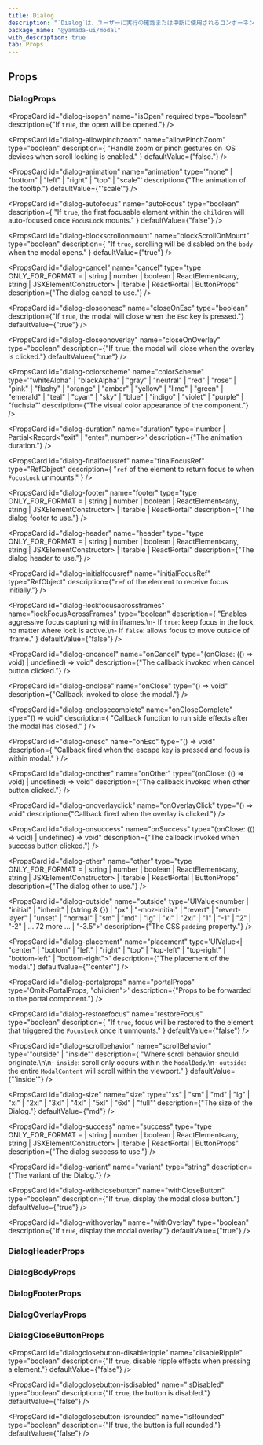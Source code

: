 ```yaml
---
title: Dialog
description: "`Dialog`は、ユーザーに実行の確認または中断に使用されるコンポーネントです。"
package_name: "@yamada-ui/modal"
with_description: true
tab: Props
---
```


## Props

### DialogProps

<PropsCard
  id="dialog-isopen"
  name="isOpen"
  required
  type="boolean"
  description={"If `true`, the open will be opened."}
/>

<PropsCard id="dialog-about" name="about" type="string" />

<PropsCard id="dialog-accesskey" name="accessKey" type="string" />

<PropsCard
  id="dialog-allowpinchzoom"
  name="allowPinchZoom"
  type="boolean"
  description={
    "Handle zoom or pinch gestures on iOS devices when scroll locking is enabled."
  }
  defaultValue={"false."}
/>

<PropsCard
  id="dialog-animation"
  name="animation"
  type='"none" | "bottom" | "left" | "right" | "top" | "scale"'
  description={"The animation of the tooltip."}
  defaultValue={"'scale'"}
/>

<PropsCard
  id="dialog-aria-activedescendant"
  name="aria-activedescendant"
  type="string"
/>

<PropsCard id="dialog-aria-atomic" name="aria-atomic" type="Booleanish" />

<PropsCard
  id="dialog-aria-autocomplete"
  name="aria-autocomplete"
  type='"list" | "none" | "inline" | "both"'
/>

<PropsCard
  id="dialog-aria-braillelabel"
  name="aria-braillelabel"
  type="string"
/>

<PropsCard
  id="dialog-aria-brailleroledescription"
  name="aria-brailleroledescription"
  type="string"
/>

<PropsCard id="dialog-aria-busy" name="aria-busy" type="Booleanish" />

<PropsCard
  id="dialog-aria-checked"
  name="aria-checked"
  type='boolean | "true" | "false" | "mixed"'
/>

<PropsCard id="dialog-aria-colcount" name="aria-colcount" type="number" />

<PropsCard id="dialog-aria-colindex" name="aria-colindex" type="number" />

<PropsCard
  id="dialog-aria-colindextext"
  name="aria-colindextext"
  type="string"
/>

<PropsCard id="dialog-aria-colspan" name="aria-colspan" type="number" />

<PropsCard id="dialog-aria-controls" name="aria-controls" type="string" />

<PropsCard
  id="dialog-aria-current"
  name="aria-current"
  type='type ONLY_FOR_FORMAT =
  | boolean
  | "time"
  | "true"
  | "false"
  | "step"
  | "page"
  | "location"
  | "date"'
/>

<PropsCard id="dialog-aria-describedby" name="aria-describedby" type="string" />

<PropsCard id="dialog-aria-description" name="aria-description" type="string" />

<PropsCard id="dialog-aria-details" name="aria-details" type="string" />

<PropsCard id="dialog-aria-disabled" name="aria-disabled" type="Booleanish" />

<PropsCard
  id="dialog-aria-dropeffect"
  name="aria-dropeffect"
  type='"link" | "none" | "copy" | "execute" | "move" | "popup"'
/>

<PropsCard
  id="dialog-aria-errormessage"
  name="aria-errormessage"
  type="string"
/>

<PropsCard id="dialog-aria-expanded" name="aria-expanded" type="Booleanish" />

<PropsCard id="dialog-aria-flowto" name="aria-flowto" type="string" />

<PropsCard id="dialog-aria-grabbed" name="aria-grabbed" type="Booleanish" />

<PropsCard
  id="dialog-aria-haspopup"
  name="aria-haspopup"
  type='type ONLY_FOR_FORMAT =
  | boolean
  | "dialog"
  | "menu"
  | "true"
  | "false"
  | "grid"
  | "listbox"
  | "tree"'
/>

<PropsCard id="dialog-aria-hidden" name="aria-hidden" type="Booleanish" />

<PropsCard
  id="dialog-aria-invalid"
  name="aria-invalid"
  type='boolean | "true" | "false" | "grammar" | "spelling"'
/>

<PropsCard
  id="dialog-aria-keyshortcuts"
  name="aria-keyshortcuts"
  type="string"
/>

<PropsCard id="dialog-aria-label" name="aria-label" type="string" />

<PropsCard id="dialog-aria-labelledby" name="aria-labelledby" type="string" />

<PropsCard id="dialog-aria-level" name="aria-level" type="number" />

<PropsCard
  id="dialog-aria-live"
  name="aria-live"
  type='"off" | "assertive" | "polite"'
/>

<PropsCard id="dialog-aria-modal" name="aria-modal" type="Booleanish" />

<PropsCard id="dialog-aria-multiline" name="aria-multiline" type="Booleanish" />

<PropsCard
  id="dialog-aria-multiselectable"
  name="aria-multiselectable"
  type="Booleanish"
/>

<PropsCard
  id="dialog-aria-orientation"
  name="aria-orientation"
  type='"horizontal" | "vertical"'
/>

<PropsCard id="dialog-aria-owns" name="aria-owns" type="string" />

<PropsCard id="dialog-aria-placeholder" name="aria-placeholder" type="string" />

<PropsCard id="dialog-aria-posinset" name="aria-posinset" type="number" />

<PropsCard
  id="dialog-aria-pressed"
  name="aria-pressed"
  type='boolean | "true" | "false" | "mixed"'
/>

<PropsCard id="dialog-aria-readonly" name="aria-readonly" type="Booleanish" />

<PropsCard
  id="dialog-aria-relevant"
  name="aria-relevant"
  type='type ONLY_FOR_FORMAT =
  | "text"
  | "all"
  | "additions"
  | "additions removals"
  | "additions text"
  | "removals"
  | "removals additions"
  | "removals text"
  | "text additions"
  | "text removals"'
/>

<PropsCard id="dialog-aria-required" name="aria-required" type="Booleanish" />

<PropsCard
  id="dialog-aria-roledescription"
  name="aria-roledescription"
  type="string"
/>

<PropsCard id="dialog-aria-rowcount" name="aria-rowcount" type="number" />

<PropsCard id="dialog-aria-rowindex" name="aria-rowindex" type="number" />

<PropsCard
  id="dialog-aria-rowindextext"
  name="aria-rowindextext"
  type="string"
/>

<PropsCard id="dialog-aria-rowspan" name="aria-rowspan" type="number" />

<PropsCard id="dialog-aria-selected" name="aria-selected" type="Booleanish" />

<PropsCard id="dialog-aria-setsize" name="aria-setsize" type="number" />

<PropsCard
  id="dialog-aria-sort"
  name="aria-sort"
  type='"none" | "ascending" | "descending" | "other"'
/>

<PropsCard id="dialog-aria-valuemax" name="aria-valuemax" type="number" />

<PropsCard id="dialog-aria-valuemin" name="aria-valuemin" type="number" />

<PropsCard id="dialog-aria-valuenow" name="aria-valuenow" type="number" />

<PropsCard id="dialog-aria-valuetext" name="aria-valuetext" type="string" />

<PropsCard
  id="dialog-as"
  name="as"
  type='"symbol" | "object" | "a" | "abbr" | "address" | "area" | "article" | "aside" | "audio" | "b" | "base" | "bdi" | "bdo" | "big" | "blockquote" | "body" | "br" | "button" | "canvas" | ... 149 more ... | "view"'
/>

<PropsCard id="dialog-autocapitalize" name="autoCapitalize" type="string" />

<PropsCard id="dialog-autocorrect" name="autoCorrect" type="string" />

<PropsCard
  id="dialog-autofocus"
  name="autoFocus"
  type="boolean"
  description={
    "If `true`, the first focusable element within the `children` will auto-focused once `FocusLock` mounts."
  }
  defaultValue={"false"}
/>

<PropsCard id="dialog-autosave" name="autoSave" type="string" />

<PropsCard
  id="dialog-blockscrollonmount"
  name="blockScrollOnMount"
  type="boolean"
  description={
    "If `true`, scrolling will be disabled on the `body` when the modal opens."
  }
  defaultValue={"true"}
/>

<PropsCard
  id="dialog-cancel"
  name="cancel"
  type="type ONLY_FOR_FORMAT =
  | string
  | number
  | boolean
  | ReactElement<any, string | JSXElementConstructor<any>>
  | Iterable<ReactNode>
  | ReactPortal
  | ButtonProps"
  description={"The dialog cancel to use."}
/>

<PropsCard id="dialog-classname" name="className" type="string" />

<PropsCard
  id="dialog-closeonesc"
  name="closeOnEsc"
  type="boolean"
  description={"If `true`, the modal will close when the `Esc` key is pressed."}
  defaultValue={"true"}
/>

<PropsCard
  id="dialog-closeonoverlay"
  name="closeOnOverlay"
  type="boolean"
  description={"If `true`, the modal will close when the overlay is clicked."}
  defaultValue={"true"}
/>

<PropsCard
  id="dialog-colorscheme"
  name="colorScheme"
  type='"whiteAlpha" | "blackAlpha" | "gray" | "neutral" | "red" | "rose" | "pink" | "flashy" | "orange" | "amber" | "yellow" | "lime" | "green" | "emerald" | "teal" | "cyan" | "sky" | "blue" | "indigo" | "violet" | "purple" | "fuchsia"'
  description={"The visual color appearance of the component."}
/>

<PropsCard id="dialog-content" name="content" type="string" />

<PropsCard
  id="dialog-contenteditable"
  name="contentEditable"
  type='"inherit" | Booleanish | "plaintext-only"'
/>

<PropsCard id="dialog-contextmenu" name="contextMenu" type="string" />

<PropsCard
  id="dialog-dangerouslysetinnerhtml"
  name="dangerouslySetInnerHTML"
  type="{ __html: string | TrustedHTML }"
/>

<PropsCard id="dialog-datatype" name="datatype" type="string" />

<PropsCard id="dialog-defaultchecked" name="defaultChecked" type="boolean" />

<PropsCard
  id="dialog-defaultvalue"
  name="defaultValue"
  type="string | number | readonly string[]"
/>

<PropsCard id="dialog-dir" name="dir" type="string" />

<PropsCard id="dialog-draggable" name="draggable" type="Booleanish" />

<PropsCard
  id="dialog-duration"
  name="duration"
  type='number | Partial<Record<"exit" | "enter", number>>'
  description={"The animation duration."}
/>

<PropsCard
  id="dialog-finalfocusref"
  name="finalFocusRef"
  type="RefObject<FocusableElement>"
  description={
    "`ref` of the element to return focus to when `FocusLock` unmounts."
  }
/>

<PropsCard
  id="dialog-footer"
  name="footer"
  type="type ONLY_FOR_FORMAT =
  | string
  | number
  | boolean
  | ReactElement<any, string | JSXElementConstructor<any>>
  | Iterable<ReactNode>
  | ReactPortal"
  description={"The dialog footer to use."}
/>

<PropsCard
  id="dialog-header"
  name="header"
  type="type ONLY_FOR_FORMAT =
  | string
  | number
  | boolean
  | ReactElement<any, string | JSXElementConstructor<any>>
  | Iterable<ReactNode>
  | ReactPortal"
  description={"The dialog header to use."}
/>

<PropsCard id="dialog-hidden" name="hidden" type="boolean" />

<PropsCard id="dialog-id" name="id" type="string" />

<PropsCard
  id="dialog-initialfocusref"
  name="initialFocusRef"
  type="RefObject<FocusableElement>"
  description={"`ref` of the element to receive focus initially."}
/>

<PropsCard id="dialog-inlist" name="inlist" type="any" />

<PropsCard
  id="dialog-inputmode"
  name="inputMode"
  type='type ONLY_FOR_FORMAT =
  | "search"
  | "text"
  | "none"
  | "tel"
  | "url"
  | "email"
  | "numeric"
  | "decimal"'
/>

<PropsCard id="dialog-is" name="is" type="string" />

<PropsCard id="dialog-itemid" name="itemID" type="string" />

<PropsCard id="dialog-itemprop" name="itemProp" type="string" />

<PropsCard id="dialog-itemref" name="itemRef" type="string" />

<PropsCard id="dialog-itemscope" name="itemScope" type="boolean" />

<PropsCard id="dialog-itemtype" name="itemType" type="string" />

<PropsCard id="dialog-lang" name="lang" type="string" />

<PropsCard
  id="dialog-lockfocusacrossframes"
  name="lockFocusAcrossFrames"
  type="boolean"
  description={
    "Enables aggressive focus capturing within iframes.\n- If `true`: keep focus in the lock, no matter where lock is active.\n- If `false`:  allows focus to move outside of iframe."
  }
  defaultValue={"false"}
/>

<PropsCard id="dialog-nonce" name="nonce" type="string" />

<PropsCard
  id="dialog-onabort"
  name="onAbort"
  type="ReactEventHandler<HTMLElement>"
/>

<PropsCard
  id="dialog-onabortcapture"
  name="onAbortCapture"
  type="ReactEventHandler<HTMLElement>"
/>

<PropsCard
  id="dialog-onanimationend"
  name="onAnimationEnd"
  type="AnimationEventHandler<HTMLElement>"
/>

<PropsCard
  id="dialog-onanimationendcapture"
  name="onAnimationEndCapture"
  type="AnimationEventHandler<HTMLElement>"
/>

<PropsCard
  id="dialog-onanimationiteration"
  name="onAnimationIteration"
  type="AnimationEventHandler<HTMLElement>"
/>

<PropsCard
  id="dialog-onanimationiterationcapture"
  name="onAnimationIterationCapture"
  type="AnimationEventHandler<HTMLElement>"
/>

<PropsCard
  id="dialog-onanimationstartcapture"
  name="onAnimationStartCapture"
  type="AnimationEventHandler<HTMLElement>"
/>

<PropsCard
  id="dialog-onauxclick"
  name="onAuxClick"
  type="MouseEventHandler<HTMLElement>"
/>

<PropsCard
  id="dialog-onauxclickcapture"
  name="onAuxClickCapture"
  type="MouseEventHandler<HTMLElement>"
/>

<PropsCard
  id="dialog-onbeforeinput"
  name="onBeforeInput"
  type="FormEventHandler<HTMLElement>"
/>

<PropsCard
  id="dialog-onbeforeinputcapture"
  name="onBeforeInputCapture"
  type="FormEventHandler<HTMLElement>"
/>

<PropsCard
  id="dialog-onblur"
  name="onBlur"
  type="FocusEventHandler<HTMLElement>"
/>

<PropsCard
  id="dialog-onblurcapture"
  name="onBlurCapture"
  type="FocusEventHandler<HTMLElement>"
/>

<PropsCard
  id="dialog-oncancel"
  name="onCancel"
  type="(onClose: (() => void) | undefined) => void"
  description={"The callback invoked when cancel button clicked."}
/>

<PropsCard
  id="dialog-oncanplay"
  name="onCanPlay"
  type="ReactEventHandler<HTMLElement>"
/>

<PropsCard
  id="dialog-oncanplaycapture"
  name="onCanPlayCapture"
  type="ReactEventHandler<HTMLElement>"
/>

<PropsCard
  id="dialog-oncanplaythrough"
  name="onCanPlayThrough"
  type="ReactEventHandler<HTMLElement>"
/>

<PropsCard
  id="dialog-oncanplaythroughcapture"
  name="onCanPlayThroughCapture"
  type="ReactEventHandler<HTMLElement>"
/>

<PropsCard
  id="dialog-onchange"
  name="onChange"
  type="FormEventHandler<HTMLElement>"
/>

<PropsCard
  id="dialog-onchangecapture"
  name="onChangeCapture"
  type="FormEventHandler<HTMLElement>"
/>

<PropsCard
  id="dialog-onclick"
  name="onClick"
  type="MouseEventHandler<HTMLElement>"
/>

<PropsCard
  id="dialog-onclickcapture"
  name="onClickCapture"
  type="MouseEventHandler<HTMLElement>"
/>

<PropsCard
  id="dialog-onclose"
  name="onClose"
  type="() => void"
  description={"Callback invoked to close the modal."}
/>

<PropsCard
  id="dialog-onclosecomplete"
  name="onCloseComplete"
  type="() => void"
  description={
    "Callback function to run side effects after the modal has closed."
  }
/>

<PropsCard
  id="dialog-oncompositionend"
  name="onCompositionEnd"
  type="CompositionEventHandler<HTMLElement>"
/>

<PropsCard
  id="dialog-oncompositionendcapture"
  name="onCompositionEndCapture"
  type="CompositionEventHandler<HTMLElement>"
/>

<PropsCard
  id="dialog-oncompositionstart"
  name="onCompositionStart"
  type="CompositionEventHandler<HTMLElement>"
/>

<PropsCard
  id="dialog-oncompositionstartcapture"
  name="onCompositionStartCapture"
  type="CompositionEventHandler<HTMLElement>"
/>

<PropsCard
  id="dialog-oncompositionupdate"
  name="onCompositionUpdate"
  type="CompositionEventHandler<HTMLElement>"
/>

<PropsCard
  id="dialog-oncompositionupdatecapture"
  name="onCompositionUpdateCapture"
  type="CompositionEventHandler<HTMLElement>"
/>

<PropsCard
  id="dialog-oncontextmenu"
  name="onContextMenu"
  type="MouseEventHandler<HTMLElement>"
/>

<PropsCard
  id="dialog-oncontextmenucapture"
  name="onContextMenuCapture"
  type="MouseEventHandler<HTMLElement>"
/>

<PropsCard
  id="dialog-oncopy"
  name="onCopy"
  type="ClipboardEventHandler<HTMLElement>"
/>

<PropsCard
  id="dialog-oncopycapture"
  name="onCopyCapture"
  type="ClipboardEventHandler<HTMLElement>"
/>

<PropsCard
  id="dialog-oncut"
  name="onCut"
  type="ClipboardEventHandler<HTMLElement>"
/>

<PropsCard
  id="dialog-oncutcapture"
  name="onCutCapture"
  type="ClipboardEventHandler<HTMLElement>"
/>

<PropsCard
  id="dialog-ondoubleclick"
  name="onDoubleClick"
  type="MouseEventHandler<HTMLElement>"
/>

<PropsCard
  id="dialog-ondoubleclickcapture"
  name="onDoubleClickCapture"
  type="MouseEventHandler<HTMLElement>"
/>

<PropsCard
  id="dialog-ondragcapture"
  name="onDragCapture"
  type="DragEventHandler<HTMLElement>"
/>

<PropsCard
  id="dialog-ondragendcapture"
  name="onDragEndCapture"
  type="DragEventHandler<HTMLElement>"
/>

<PropsCard
  id="dialog-ondragenter"
  name="onDragEnter"
  type="DragEventHandler<HTMLElement>"
/>

<PropsCard
  id="dialog-ondragentercapture"
  name="onDragEnterCapture"
  type="DragEventHandler<HTMLElement>"
/>

<PropsCard
  id="dialog-ondragexit"
  name="onDragExit"
  type="DragEventHandler<HTMLElement>"
/>

<PropsCard
  id="dialog-ondragexitcapture"
  name="onDragExitCapture"
  type="DragEventHandler<HTMLElement>"
/>

<PropsCard
  id="dialog-ondragleave"
  name="onDragLeave"
  type="DragEventHandler<HTMLElement>"
/>

<PropsCard
  id="dialog-ondragleavecapture"
  name="onDragLeaveCapture"
  type="DragEventHandler<HTMLElement>"
/>

<PropsCard
  id="dialog-ondragover"
  name="onDragOver"
  type="DragEventHandler<HTMLElement>"
/>

<PropsCard
  id="dialog-ondragovercapture"
  name="onDragOverCapture"
  type="DragEventHandler<HTMLElement>"
/>

<PropsCard
  id="dialog-ondragstartcapture"
  name="onDragStartCapture"
  type="DragEventHandler<HTMLElement>"
/>

<PropsCard
  id="dialog-ondrop"
  name="onDrop"
  type="DragEventHandler<HTMLElement>"
/>

<PropsCard
  id="dialog-ondropcapture"
  name="onDropCapture"
  type="DragEventHandler<HTMLElement>"
/>

<PropsCard
  id="dialog-ondurationchange"
  name="onDurationChange"
  type="ReactEventHandler<HTMLElement>"
/>

<PropsCard
  id="dialog-ondurationchangecapture"
  name="onDurationChangeCapture"
  type="ReactEventHandler<HTMLElement>"
/>

<PropsCard
  id="dialog-onemptied"
  name="onEmptied"
  type="ReactEventHandler<HTMLElement>"
/>

<PropsCard
  id="dialog-onemptiedcapture"
  name="onEmptiedCapture"
  type="ReactEventHandler<HTMLElement>"
/>

<PropsCard
  id="dialog-onencrypted"
  name="onEncrypted"
  type="ReactEventHandler<HTMLElement>"
/>

<PropsCard
  id="dialog-onencryptedcapture"
  name="onEncryptedCapture"
  type="ReactEventHandler<HTMLElement>"
/>

<PropsCard
  id="dialog-onended"
  name="onEnded"
  type="ReactEventHandler<HTMLElement>"
/>

<PropsCard
  id="dialog-onendedcapture"
  name="onEndedCapture"
  type="ReactEventHandler<HTMLElement>"
/>

<PropsCard
  id="dialog-onerror"
  name="onError"
  type="ReactEventHandler<HTMLElement>"
/>

<PropsCard
  id="dialog-onerrorcapture"
  name="onErrorCapture"
  type="ReactEventHandler<HTMLElement>"
/>

<PropsCard
  id="dialog-onesc"
  name="onEsc"
  type="() => void"
  description={
    "Callback fired when the escape key is pressed and focus is within modal."
  }
/>

<PropsCard
  id="dialog-onfocus"
  name="onFocus"
  type="FocusEventHandler<HTMLElement>"
/>

<PropsCard
  id="dialog-onfocuscapture"
  name="onFocusCapture"
  type="FocusEventHandler<HTMLElement>"
/>

<PropsCard
  id="dialog-ongotpointercapture"
  name="onGotPointerCapture"
  type="PointerEventHandler<HTMLElement>"
/>

<PropsCard
  id="dialog-ongotpointercapturecapture"
  name="onGotPointerCaptureCapture"
  type="PointerEventHandler<HTMLElement>"
/>

<PropsCard
  id="dialog-oninput"
  name="onInput"
  type="FormEventHandler<HTMLElement>"
/>

<PropsCard
  id="dialog-oninputcapture"
  name="onInputCapture"
  type="FormEventHandler<HTMLElement>"
/>

<PropsCard
  id="dialog-oninvalid"
  name="onInvalid"
  type="FormEventHandler<HTMLElement>"
/>

<PropsCard
  id="dialog-oninvalidcapture"
  name="onInvalidCapture"
  type="FormEventHandler<HTMLElement>"
/>

<PropsCard
  id="dialog-onkeydown"
  name="onKeyDown"
  type="KeyboardEventHandler<HTMLElement>"
/>

<PropsCard
  id="dialog-onkeydowncapture"
  name="onKeyDownCapture"
  type="KeyboardEventHandler<HTMLElement>"
/>

<PropsCard
  id="dialog-onkeypress"
  name="onKeyPress"
  type="KeyboardEventHandler<HTMLElement>"
/>

<PropsCard
  id="dialog-onkeypresscapture"
  name="onKeyPressCapture"
  type="KeyboardEventHandler<HTMLElement>"
/>

<PropsCard
  id="dialog-onkeyup"
  name="onKeyUp"
  type="KeyboardEventHandler<HTMLElement>"
/>

<PropsCard
  id="dialog-onkeyupcapture"
  name="onKeyUpCapture"
  type="KeyboardEventHandler<HTMLElement>"
/>

<PropsCard
  id="dialog-onload"
  name="onLoad"
  type="ReactEventHandler<HTMLElement>"
/>

<PropsCard
  id="dialog-onloadcapture"
  name="onLoadCapture"
  type="ReactEventHandler<HTMLElement>"
/>

<PropsCard
  id="dialog-onloadeddata"
  name="onLoadedData"
  type="ReactEventHandler<HTMLElement>"
/>

<PropsCard
  id="dialog-onloadeddatacapture"
  name="onLoadedDataCapture"
  type="ReactEventHandler<HTMLElement>"
/>

<PropsCard
  id="dialog-onloadedmetadata"
  name="onLoadedMetadata"
  type="ReactEventHandler<HTMLElement>"
/>

<PropsCard
  id="dialog-onloadedmetadatacapture"
  name="onLoadedMetadataCapture"
  type="ReactEventHandler<HTMLElement>"
/>

<PropsCard
  id="dialog-onloadstart"
  name="onLoadStart"
  type="ReactEventHandler<HTMLElement>"
/>

<PropsCard
  id="dialog-onloadstartcapture"
  name="onLoadStartCapture"
  type="ReactEventHandler<HTMLElement>"
/>

<PropsCard
  id="dialog-onlostpointercapture"
  name="onLostPointerCapture"
  type="PointerEventHandler<HTMLElement>"
/>

<PropsCard
  id="dialog-onlostpointercapturecapture"
  name="onLostPointerCaptureCapture"
  type="PointerEventHandler<HTMLElement>"
/>

<PropsCard
  id="dialog-onmousedown"
  name="onMouseDown"
  type="MouseEventHandler<HTMLElement>"
/>

<PropsCard
  id="dialog-onmousedowncapture"
  name="onMouseDownCapture"
  type="MouseEventHandler<HTMLElement>"
/>

<PropsCard
  id="dialog-onmouseenter"
  name="onMouseEnter"
  type="MouseEventHandler<HTMLElement>"
/>

<PropsCard
  id="dialog-onmouseleave"
  name="onMouseLeave"
  type="MouseEventHandler<HTMLElement>"
/>

<PropsCard
  id="dialog-onmousemove"
  name="onMouseMove"
  type="MouseEventHandler<HTMLElement>"
/>

<PropsCard
  id="dialog-onmousemovecapture"
  name="onMouseMoveCapture"
  type="MouseEventHandler<HTMLElement>"
/>

<PropsCard
  id="dialog-onmouseout"
  name="onMouseOut"
  type="MouseEventHandler<HTMLElement>"
/>

<PropsCard
  id="dialog-onmouseoutcapture"
  name="onMouseOutCapture"
  type="MouseEventHandler<HTMLElement>"
/>

<PropsCard
  id="dialog-onmouseover"
  name="onMouseOver"
  type="MouseEventHandler<HTMLElement>"
/>

<PropsCard
  id="dialog-onmouseovercapture"
  name="onMouseOverCapture"
  type="MouseEventHandler<HTMLElement>"
/>

<PropsCard
  id="dialog-onmouseup"
  name="onMouseUp"
  type="MouseEventHandler<HTMLElement>"
/>

<PropsCard
  id="dialog-onmouseupcapture"
  name="onMouseUpCapture"
  type="MouseEventHandler<HTMLElement>"
/>

<PropsCard
  id="dialog-onother"
  name="onOther"
  type="(onClose: (() => void) | undefined) => void"
  description={"The callback invoked when other button clicked."}
/>

<PropsCard
  id="dialog-onoverlayclick"
  name="onOverlayClick"
  type="() => void"
  description={"Callback fired when the overlay is clicked."}
/>

<PropsCard
  id="dialog-onpaste"
  name="onPaste"
  type="ClipboardEventHandler<HTMLElement>"
/>

<PropsCard
  id="dialog-onpastecapture"
  name="onPasteCapture"
  type="ClipboardEventHandler<HTMLElement>"
/>

<PropsCard
  id="dialog-onpause"
  name="onPause"
  type="ReactEventHandler<HTMLElement>"
/>

<PropsCard
  id="dialog-onpausecapture"
  name="onPauseCapture"
  type="ReactEventHandler<HTMLElement>"
/>

<PropsCard
  id="dialog-onplay"
  name="onPlay"
  type="ReactEventHandler<HTMLElement>"
/>

<PropsCard
  id="dialog-onplaycapture"
  name="onPlayCapture"
  type="ReactEventHandler<HTMLElement>"
/>

<PropsCard
  id="dialog-onplaying"
  name="onPlaying"
  type="ReactEventHandler<HTMLElement>"
/>

<PropsCard
  id="dialog-onplayingcapture"
  name="onPlayingCapture"
  type="ReactEventHandler<HTMLElement>"
/>

<PropsCard
  id="dialog-onpointercancel"
  name="onPointerCancel"
  type="PointerEventHandler<HTMLElement>"
/>

<PropsCard
  id="dialog-onpointercancelcapture"
  name="onPointerCancelCapture"
  type="PointerEventHandler<HTMLElement>"
/>

<PropsCard
  id="dialog-onpointerdown"
  name="onPointerDown"
  type="PointerEventHandler<HTMLElement>"
/>

<PropsCard
  id="dialog-onpointerdowncapture"
  name="onPointerDownCapture"
  type="PointerEventHandler<HTMLElement>"
/>

<PropsCard
  id="dialog-onpointerenter"
  name="onPointerEnter"
  type="PointerEventHandler<HTMLElement>"
/>

<PropsCard
  id="dialog-onpointerentercapture"
  name="onPointerEnterCapture"
  type="PointerEventHandler<HTMLElement>"
/>

<PropsCard
  id="dialog-onpointerleave"
  name="onPointerLeave"
  type="PointerEventHandler<HTMLElement>"
/>

<PropsCard
  id="dialog-onpointerleavecapture"
  name="onPointerLeaveCapture"
  type="PointerEventHandler<HTMLElement>"
/>

<PropsCard
  id="dialog-onpointermove"
  name="onPointerMove"
  type="PointerEventHandler<HTMLElement>"
/>

<PropsCard
  id="dialog-onpointermovecapture"
  name="onPointerMoveCapture"
  type="PointerEventHandler<HTMLElement>"
/>

<PropsCard
  id="dialog-onpointerout"
  name="onPointerOut"
  type="PointerEventHandler<HTMLElement>"
/>

<PropsCard
  id="dialog-onpointeroutcapture"
  name="onPointerOutCapture"
  type="PointerEventHandler<HTMLElement>"
/>

<PropsCard
  id="dialog-onpointerover"
  name="onPointerOver"
  type="PointerEventHandler<HTMLElement>"
/>

<PropsCard
  id="dialog-onpointerovercapture"
  name="onPointerOverCapture"
  type="PointerEventHandler<HTMLElement>"
/>

<PropsCard
  id="dialog-onpointerup"
  name="onPointerUp"
  type="PointerEventHandler<HTMLElement>"
/>

<PropsCard
  id="dialog-onpointerupcapture"
  name="onPointerUpCapture"
  type="PointerEventHandler<HTMLElement>"
/>

<PropsCard
  id="dialog-onprogress"
  name="onProgress"
  type="ReactEventHandler<HTMLElement>"
/>

<PropsCard
  id="dialog-onprogresscapture"
  name="onProgressCapture"
  type="ReactEventHandler<HTMLElement>"
/>

<PropsCard
  id="dialog-onratechange"
  name="onRateChange"
  type="ReactEventHandler<HTMLElement>"
/>

<PropsCard
  id="dialog-onratechangecapture"
  name="onRateChangeCapture"
  type="ReactEventHandler<HTMLElement>"
/>

<PropsCard
  id="dialog-onreset"
  name="onReset"
  type="FormEventHandler<HTMLElement>"
/>

<PropsCard
  id="dialog-onresetcapture"
  name="onResetCapture"
  type="FormEventHandler<HTMLElement>"
/>

<PropsCard
  id="dialog-onresize"
  name="onResize"
  type="ReactEventHandler<HTMLElement>"
/>

<PropsCard
  id="dialog-onresizecapture"
  name="onResizeCapture"
  type="ReactEventHandler<HTMLElement>"
/>

<PropsCard
  id="dialog-onscroll"
  name="onScroll"
  type="UIEventHandler<HTMLElement>"
/>

<PropsCard
  id="dialog-onscrollcapture"
  name="onScrollCapture"
  type="UIEventHandler<HTMLElement>"
/>

<PropsCard
  id="dialog-onseeked"
  name="onSeeked"
  type="ReactEventHandler<HTMLElement>"
/>

<PropsCard
  id="dialog-onseekedcapture"
  name="onSeekedCapture"
  type="ReactEventHandler<HTMLElement>"
/>

<PropsCard
  id="dialog-onseeking"
  name="onSeeking"
  type="ReactEventHandler<HTMLElement>"
/>

<PropsCard
  id="dialog-onseekingcapture"
  name="onSeekingCapture"
  type="ReactEventHandler<HTMLElement>"
/>

<PropsCard
  id="dialog-onselect"
  name="onSelect"
  type="ReactEventHandler<HTMLElement>"
/>

<PropsCard
  id="dialog-onselectcapture"
  name="onSelectCapture"
  type="ReactEventHandler<HTMLElement>"
/>

<PropsCard
  id="dialog-onstalled"
  name="onStalled"
  type="ReactEventHandler<HTMLElement>"
/>

<PropsCard
  id="dialog-onstalledcapture"
  name="onStalledCapture"
  type="ReactEventHandler<HTMLElement>"
/>

<PropsCard
  id="dialog-onsubmit"
  name="onSubmit"
  type="FormEventHandler<HTMLElement>"
/>

<PropsCard
  id="dialog-onsubmitcapture"
  name="onSubmitCapture"
  type="FormEventHandler<HTMLElement>"
/>

<PropsCard
  id="dialog-onsuccess"
  name="onSuccess"
  type="(onClose: (() => void) | undefined) => void"
  description={"The callback invoked when success button clicked."}
/>

<PropsCard
  id="dialog-onsuspend"
  name="onSuspend"
  type="ReactEventHandler<HTMLElement>"
/>

<PropsCard
  id="dialog-onsuspendcapture"
  name="onSuspendCapture"
  type="ReactEventHandler<HTMLElement>"
/>

<PropsCard
  id="dialog-ontimeupdate"
  name="onTimeUpdate"
  type="ReactEventHandler<HTMLElement>"
/>

<PropsCard
  id="dialog-ontimeupdatecapture"
  name="onTimeUpdateCapture"
  type="ReactEventHandler<HTMLElement>"
/>

<PropsCard
  id="dialog-ontouchcancel"
  name="onTouchCancel"
  type="TouchEventHandler<HTMLElement>"
/>

<PropsCard
  id="dialog-ontouchcancelcapture"
  name="onTouchCancelCapture"
  type="TouchEventHandler<HTMLElement>"
/>

<PropsCard
  id="dialog-ontouchend"
  name="onTouchEnd"
  type="TouchEventHandler<HTMLElement>"
/>

<PropsCard
  id="dialog-ontouchendcapture"
  name="onTouchEndCapture"
  type="TouchEventHandler<HTMLElement>"
/>

<PropsCard
  id="dialog-ontouchmove"
  name="onTouchMove"
  type="TouchEventHandler<HTMLElement>"
/>

<PropsCard
  id="dialog-ontouchmovecapture"
  name="onTouchMoveCapture"
  type="TouchEventHandler<HTMLElement>"
/>

<PropsCard
  id="dialog-ontouchstart"
  name="onTouchStart"
  type="TouchEventHandler<HTMLElement>"
/>

<PropsCard
  id="dialog-ontouchstartcapture"
  name="onTouchStartCapture"
  type="TouchEventHandler<HTMLElement>"
/>

<PropsCard
  id="dialog-ontransitionend"
  name="onTransitionEnd"
  type="TransitionEventHandler<HTMLElement>"
/>

<PropsCard
  id="dialog-ontransitionendcapture"
  name="onTransitionEndCapture"
  type="TransitionEventHandler<HTMLElement>"
/>

<PropsCard
  id="dialog-onvolumechange"
  name="onVolumeChange"
  type="ReactEventHandler<HTMLElement>"
/>

<PropsCard
  id="dialog-onvolumechangecapture"
  name="onVolumeChangeCapture"
  type="ReactEventHandler<HTMLElement>"
/>

<PropsCard
  id="dialog-onwaiting"
  name="onWaiting"
  type="ReactEventHandler<HTMLElement>"
/>

<PropsCard
  id="dialog-onwaitingcapture"
  name="onWaitingCapture"
  type="ReactEventHandler<HTMLElement>"
/>

<PropsCard
  id="dialog-onwheel"
  name="onWheel"
  type="WheelEventHandler<HTMLElement>"
/>

<PropsCard
  id="dialog-onwheelcapture"
  name="onWheelCapture"
  type="WheelEventHandler<HTMLElement>"
/>

<PropsCard
  id="dialog-other"
  name="other"
  type="type ONLY_FOR_FORMAT =
  | string
  | number
  | boolean
  | ReactElement<any, string | JSXElementConstructor<any>>
  | Iterable<ReactNode>
  | ReactPortal
  | ButtonProps"
  description={"The dialog other to use."}
/>

<PropsCard
  id="dialog-outside"
  name="outside"
  type='UIValue<number | "initial" | "inherit" | (string & {}) | "px" | "-moz-initial" | "revert" | "revert-layer" | "unset" | "normal" | "sm" | "md" | "lg" | "xl" | "2xl" | "1" | "-1" | "2" | "-2" | ... 72 more ... | "-3.5">'
  description={"The CSS `padding` property."}
/>

<PropsCard
  id="dialog-placement"
  name="placement"
  type='UIValue<| "center"
  | "bottom"
  | "left"
  | "right"
  | "top"
  | "top-left"
  | "top-right"
  | "bottom-left"
  | "bottom-right">'
  description={"The placement of the modal."}
  defaultValue={"'center'"}
/>

<PropsCard
  id="dialog-portalprops"
  name="portalProps"
  type='Omit<PortalProps, "children">'
  description={"Props to be forwarded to the portal component."}
/>

<PropsCard id="dialog-prefix" name="prefix" type="string" />

<PropsCard id="dialog-property" name="property" type="string" />

<PropsCard id="dialog-radiogroup" name="radioGroup" type="string" />

<PropsCard id="dialog-rel" name="rel" type="string" />

<PropsCard id="dialog-resource" name="resource" type="string" />

<PropsCard
  id="dialog-restorefocus"
  name="restoreFocus"
  type="boolean"
  description={
    "If `true`, focus will be restored to the element that triggered the `FocusLock` once it unmounts."
  }
  defaultValue={"false"}
/>

<PropsCard id="dialog-results" name="results" type="number" />

<PropsCard id="dialog-rev" name="rev" type="string" />

<PropsCard id="dialog-role" name="role" type="AriaRole" />

<PropsCard
  id="dialog-scrollbehavior"
  name="scrollBehavior"
  type='"outside" | "inside"'
  description={
    "Where scroll behavior should originate.\n\n- `inside`: scroll only occurs within the `ModalBody`.\n- `outside`: the entire `ModalContent` will scroll within the viewport."
  }
  defaultValue={"'inside'"}
/>

<PropsCard id="dialog-security" name="security" type="string" />

<PropsCard
  id="dialog-size"
  name="size"
  type='"xs" | "sm" | "md" | "lg" | "xl" | "2xl" | "3xl" | "4xl" | "5xl" | "6xl" | "full"'
  description={"The size of the Dialog."}
  defaultValue={"md"}
/>

<PropsCard id="dialog-slot" name="slot" type="string" />

<PropsCard id="dialog-spellcheck" name="spellCheck" type="Booleanish" />

<PropsCard
  id="dialog-success"
  name="success"
  type="type ONLY_FOR_FORMAT =
  | string
  | number
  | boolean
  | ReactElement<any, string | JSXElementConstructor<any>>
  | Iterable<ReactNode>
  | ReactPortal
  | ButtonProps"
  description={"The dialog success to use."}
/>

<PropsCard
  id="dialog-suppresscontenteditablewarning"
  name="suppressContentEditableWarning"
  type="boolean"
/>

<PropsCard
  id="dialog-suppresshydrationwarning"
  name="suppressHydrationWarning"
  type="boolean"
/>

<PropsCard id="dialog-tabindex" name="tabIndex" type="number" />

<PropsCard id="dialog-title" name="title" type="string" />

<PropsCard id="dialog-translate" name="translate" type='"yes" | "no"' />

<PropsCard id="dialog-typeof" name="typeof" type="string" />

<PropsCard id="dialog-unselectable" name="unselectable" type='"on" | "off"' />

<PropsCard
  id="dialog-variant"
  name="variant"
  type="string"
  description={"The variant of the Dialog."}
/>

<PropsCard id="dialog-vocab" name="vocab" type="string" />

<PropsCard
  id="dialog-withclosebutton"
  name="withCloseButton"
  type="boolean"
  description={"If `true`, display the modal close button."}
  defaultValue={"true"}
/>

<PropsCard
  id="dialog-withoverlay"
  name="withOverlay"
  type="boolean"
  description={"If `true`, display the modal overlay."}
  defaultValue={"true"}
/>

### DialogHeaderProps

### DialogBodyProps

### DialogFooterProps

### DialogOverlayProps

### DialogCloseButtonProps

<PropsCard
  id="dialogclosebutton-disableripple"
  name="disableRipple"
  type="boolean"
  description={"If `true`, disable ripple effects when pressing a element."}
  defaultValue={"false"}
/>

<PropsCard
  id="dialogclosebutton-isdisabled"
  name="isDisabled"
  type="boolean"
  description={"If `true`, the button is disabled."}
  defaultValue={"false"}
/>

<PropsCard
  id="dialogclosebutton-isrounded"
  name="isRounded"
  type="boolean"
  description={"If true, the button is full rounded."}
  defaultValue={"false"}
/>
